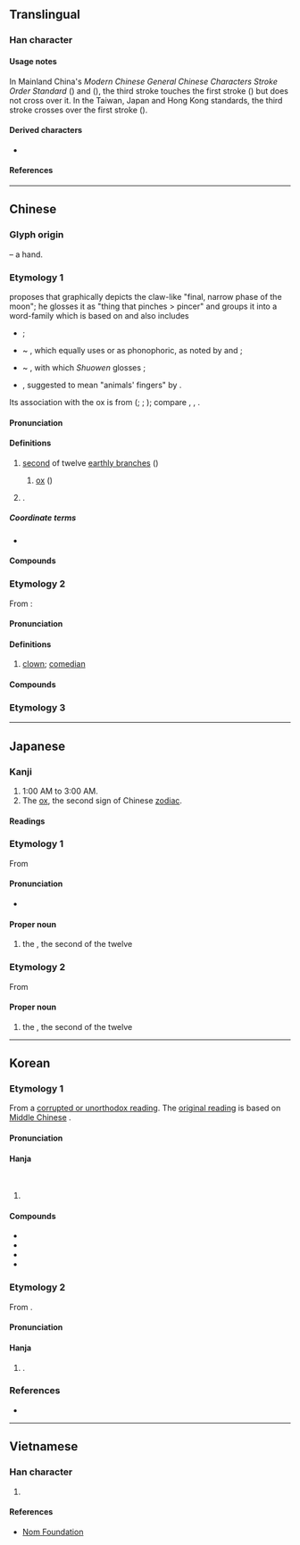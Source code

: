 {{also|醜|표}}
{{character info}}
==Translingual==
{{stroke order|type=animate}}

===Han character===
{{Han char|rn=1|rad=一|as=03|sn=4|four=17105|canj=NG|ids=⿴ユ十,⿻彐丨}}
{{CJKV-forms|丑|丑|丑|丑}}

====Usage notes====
In Mainland China's ''Modern Chinese General Chinese Characters Stroke Order Standard'' ({{w2|zh|现代汉语通用字笔顺规范}}) and ''{{w|Xiandai Hanyu Guifan Cidian}}'' ({{w2|zh|pref=《|现代汉语规范词典|suf=》}}), the third stroke touches the first stroke ({{zh-l|相接}}) but does not cross over it. In the Taiwan, Japan and Hong Kong standards, the third stroke crosses over the first stroke ({{zh-l|相交}}).

====Derived characters====
* {{l|mul|[[扭]] [[妞]] [[忸]] [[狃]] [[沑]] [[吜]] [[杻]] [[炄]] [[㺲]] [[䏔]] [[䂇]] [[䖡]] [[紐]]([[纽]]) [[衄]] [[粈]] [[䚼]] [[鈕]]([[钮]]) [[靵]] [[䶊]] [[羞]] [[峱]] [[䛝]] [[侴]] [[橻]]}}

====References====
{{Han ref|kx=0077.040|dkj=00023|dj=0154.040|hdz=10012.070|uh=4E11}}

----

==Chinese==

===Glyph origin===
{{Han etym}}
{{liushu|p}} – a hand.

===Etymology 1===
{{zh-forms|alt=丒,㗺,𠃠}}

{{zh-ref|Smith (2010)}} proposes that {{lang|zh|丑}} graphically depicts the claw-like "final, narrow phase of the moon"; he glosses it as "thing that pinches > pincer" and groups it into a word-family which is based on {{och-l|扭|twist, pinch}} and also includes
* {{och-l|手|hand}};
* {{och-l|杻}} ~ {{och-l|杽|manacle}}, which equally uses {{och-l|丑}} or {{och-l|手}} as phonophoric, as noted by {{zh-ref|Unger (1995)}} and {{zh-ref|Sagart (1999)}};
* {{och-l|紐}} ~ {{och-l|鈕|grip handle}}, with which ''Shuowen'' glosses {{och-l|丑}};
* {{och-l|狃|animal tracks}}, suggested to mean "animals' fingers" by {{zh-ref|Sagart (1999)}}.

Its association with the ox is from {{der|zh|aav}} ({{zh-ref|Mei, 1980}}; {{zh-ref|Norman, 1985}}; {{zh-ref|Ferlus, 2013}}); compare {{cog|mkh-vie-pro|*c-luː||water buffalo}}, {{cog|mkh-pro|*krpiʔ ~ *krpiiw ~ *krpuʔ ~ *(kr)puh||buffalo}}, {{cog|aav-pro|*k.r.pu.y||buffalo}}.

====Pronunciation====
{{zh-pron
|m=chǒu
|m-s=cou3
|c=cau2
|c-t=ciu2
|g=ciiu3
|h=pfs=chhú;gd=cu3
|j=cou2
|mb=tiǔ
|md=tiū
|mn=xm,qz,tw:thiú/zz:thiúⁿ
|mn-t=tiu2
|w=2tsheu
|x=chou3
|mc=y
|oc=y
|ma=Zh-chǒu.oga
|cat=n,pn
}}

====Definitions====
{{zh-hanzi}}

# [[second]] of twelve [[earthly branch]]es ({{zh-l|*地支}})
## {{lb|zh|Chinese zodiac}} [[ox]] ({{zh-l|*牛}})
# {{surname|zh|nodot=1}}.

=====Coordinate terms=====
* {{list:earthly branches/zh}}

====Compounds====
{{zh-der|丑時|辛丑和約}}

===Etymology 2===
{{zh-forms}}

From {{zh-l|醜|ugly}}:
: {{zh-x|以 墨粉 塗 面，其 形 甚 醜[醜]。今 省文 為 丑。|His face is smeared with powdered ink, and his appearance is very {{lang|zh|醜}} (ugly). It is now graphically simplified to {{lang|zh|丑}}.|ref='''1559''', {{w2|zh|徐渭}} &lsqb;{{w|Xu Wei}}&rsqb;, {{lang|zh|《南詞敘錄》}} [''An Account of Southern Drama'']|collapsed=y|CL}}

====Pronunciation====
{{zh-pron
|m=chǒu
|m-s=cou3
|c=cau2
|c-t=ciu2
|g=ciiu3
|h=pfs=chhú;gd=cu3
|j=
|mb=
|md=tiū
|mn=xm,qz,tw:thiú/zz:thiúⁿ
|mn-t=tiu2
|w=
|x=chou3
|cat=n
}}

====Definitions====
{{zh-hanzi}}

# [[clown]]; [[comedian]]

====Compounds====
{{zh-der|幺麼小丑/幺麽小丑|小丑魚|丑婆子|女丑|丑三|丑旦|丑角|小丑|丑表功|文丑|武丑|跳樑小丑}}

===Etymology 3===
{{zh-see|醜|s}}

{{zh-cat|Intermediate}}

----

==Japanese==

===Kanji===
{{ja-kanji|grade=n|rs=一03}}

# 1:00 AM to 3:00 AM.
# The [[ox]], the second sign of Chinese [[zodiac]].

====Readings====
{{ja-readings
|goon=ちゅ<ちゆ
|kanon=ちゅう<ちう
|on=しゅ<しゆ, しゅう<しう
|kun=うし-
|nanori=ひろ
}}

===Etymology 1===
{{ja-kanjitab|うし|yomi=k}}
{{wp|lang=ja}}
From {{m|ja|牛|tr=ushi||[[bull]]; [[cow]]; [[ox]]}}

====Pronunciation====
{{ja-pron|acc=0|y=k|うし}}
* {{hmp|ja|sort=うし|牛}}

====Proper noun====
{{ja-pos|proper|うし}}

# the {{w|Ox (zodiac)|Ox}}, the second of the twelve {{w|Earthly Branches}}

===Etymology 2===
{{ja-kanjitab|ちゅう|yomi=o}}
From {{der|ja|ltc|丑|tr=trhjuw<sup>X</sup>|sort=ちゅう}}

====Proper noun====
{{ja-pos|proper|ちゅう|hhira=ちう}}

# the {{w|Ox (zodiac)|Ox}}, the second of the twelve {{w|Earthly Branches}}

{{cln|ja|words with multiple readings}}
{{topics|ja|Earthly branches|sort=うし}}

----

==Korean==

===Etymology 1===
From a [[속음|corrupted or unorthodox reading]]. The [[본음|original reading]] is {{ko-l|추}} based on [[Middle Chinese]] {{ltc-l|丑}}.

====Pronunciation====
{{ko-hanja-pron|축}}

====Hanja====
{{ko-hanja-search}}
{{ko-hanja|소|축}}<br>
{{ko-hanja|[[둘째]] [[지지]]|축}}

# {{hanja form of|축|[[ox]]; [[second]] [[earthly branch]]}}

====Compounds====
{{der-top4|Compounds}}
* {{ko-l|축년|丑年}}
* {{ko-l|축시|丑時}}
* {{ko-l|축월|丑月}}
* {{ko-l|축좌|丑坐}}
{{der-bottom}}

===Etymology 2===
From {{der|ko|ltc|-}} {{ltc-l|丑}}. {{hanja-dongguk|튜ᇢ〯|thyǔw}}

====Pronunciation====
{{ko-hanja-pron|추}}

====Hanja====
{{ko-hanja|[[사람]] [[이름]]|추}}

# {{n-g|Used in personal names}}.

===References===
* {{R:hanjadoc|12}}

----

==Vietnamese==

===Han character===
{{vi-readings|reading=[[sửu]], [[giấu]], [[sấu]], [[xấu]]|rs=一03}}

# {{rfdef|vi|sort=一03}}

====References====
* [http://nomfoundation.org/common/nom_details.php?codepoint=4e11&img=1 Nom Foundation]